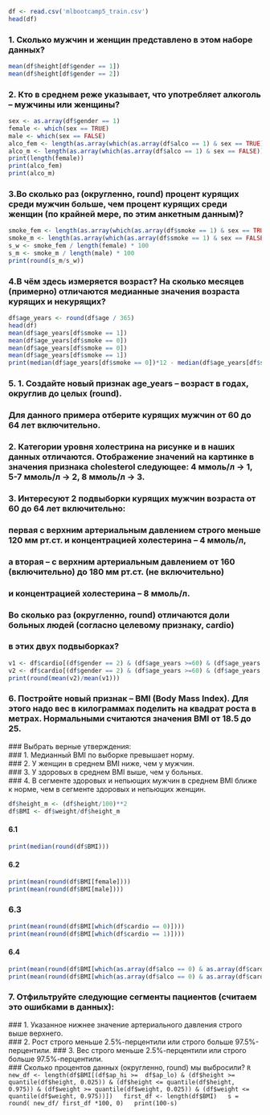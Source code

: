 ```R
df <- read.csv('mlbootcamp5_train.csv')  
head(df)
```  
### 1. Сколько мужчин и женщин представлено в этом наборе данных?    
```R
mean(df$height[df$gender == 1])  
mean(df$height[df$gender == 2])
```
### 2. Кто в среднем реже указывает, что употребляет алкоголь – мужчины или женщины? 
```R
sex <- as.array(df$gender == 1)  
female <- which(sex == TRUE)  
male <- which(sex == FALSE)  
alco_fem <- length(as.array(which(as.array(df$alco == 1) & sex == TRUE)))  
alco_m <- length(as.array(which(as.array(df$alco == 1) & sex == FALSE)))  
print(length(female))  
print(alco_fem)  
print(alco_m)  
````
### 3.Во сколько раз (округленно, round) процент курящих среди мужчин больше, чем процент курящих среди женщин (по крайней мере, по этим анкетным данным)?
```R
smoke_fem <- length(as.array(which(as.array(df$smoke == 1) & sex == TRUE)))  
smoke_m <- length(as.array(which(as.array(df$smoke == 1) & sex == FALSE)))  
s_w <- smoke_fem / length(female) * 100  
s_m <- smoke_m / length(male) * 100  
print(round(s_m/s_w))
```
### 4.В чём здесь измеряется возраст? На сколько месяцев (примерно) отличаются медианные значения возраста курящих и некурящих? 
```R
df$age_years <- round(df$age / 365)  
head(df)  
mean(df$age_years[df$smoke == 1])  
mean(df$age_years[df$smoke == 0])  
mean(df$age_years[df$smoke == 0])  
mean(df$age_years[df$smoke == 1])  
print(median(df$age_years[df$smoke == 0])*12 - median(df$age_years[df$smoke == 1])*12)
```
### 5.  1. Создайте новый признак age_years – возраст в годах, округлив до целых (round).  
###       Для данного примера отберите курящих мужчин от 60 до 64 лет включительно.  
###       2. Категории уровня холестрина на рисунке и в наших данных отличаются. Отображение значений на картинке в значения признака  cholesterol следующее: 4 ммоль/л -> 1, 5-7 ммоль/л -> 2, 8 ммоль/л -> 3.  
###       3. Интересуют 2 подвыборки курящих мужчин возраста от 60 до 64 лет включительно:  
###      первая с верхним артериальным давлением строго меньше 120 мм рт.ст. и концентрацией холестерина – 4 ммоль/л,  
###      а вторая – с верхним артериальным давлением от 160 (включительно) до 180 мм рт.ст. (не включительно) 
###      и концентрацией холестерина – 8 ммоль/л. 
###       Во сколько раз (округленно, round) отличаются доли больных людей (согласно целевому признаку, cardio) 
###       в этих двух подвыборках?
```R
v1 <- df$cardio[(df$gender == 2) & (df$age_years >=60) & (df$age_years <=64) & (df$smoke == 1) & (df$ap_hi < 120) & (df$cholesterol ==1)] 
v2 <- df$cardio[(df$gender == 2) & (df$age_years >=60) & (df$age_years <=64) & (df$smoke == 1) & (df$ap_hi >= 160) &(df$ap_hi < 180) & (df$cholesterol ==1)]
print(round(mean(v2)/mean(v1)))
```
### 6. Постройте новый признак – BMI (Body Mass Index). Для этого надо вес в килограммах поделить на квадрат роста в метрах. Нормальными считаются значения BMI от 18.5 до 25.
   ### Выбрать верные утверждения:  
   ### 1. Медианный BMI по выборке превышает норму.  
   ### 2. У женщин в среднем BMI ниже, чем у мужчин.  
   ### 3. У здоровых в среднем BMI выше, чем у больных.  
   ### 4. В сегменте здоровых и непьющих мужчин в среднем BMI ближе к норме, чем в сегменте здоровых и непьющих женщин.
```R     
df$height_m <- (df$height/100)**2
df$BMI <- df$weight/df$height_m
```
#### 6.1
```R
print(median(round(df$BMI)))
```
#### 6.2
```R
print(mean(round(df$BMI[female])))
print(mean(round(df$BMI[male])))
```
### 6.3
```R
print(mean(round(df$BMI[which(df$cardio == 0)])))
print(mean(round(df$BMI[which(df$cardio == 1)])))
```
#### 6.4  
```R
print(mean(round(df$BMI[which(as.array(df$alco == 0) & as.array(df$cardio == 0) & sex == FALSE)])))
print(mean(round(df$BMI[which(as.array(df$alco == 0) & as.array(df$cardio == 0) & sex == TRUE)])))
```  
### 7. Отфильтруйте следующие сегменты пациентов (считаем это ошибками в данных):  
 ###  1. Указанное нижнее значение артериального давления строго выше верхнего.  
  ###  2. Рост строго меньше 2.5%-перцентили или строго больше 97.5%-перцентили.
  ### 3. Вес строго меньше 2.5%-перцентили или строго больше 97.5%-перцентили.  
 ###   Сколько процентов данных (округленно, round) мы выбросили? 
 ```R
new_df <- length(df$BMI[(df$ap_hi >=  df$ap_lo) & (df$height >= quantile(df$height, 0.025)) & (df$height <= quantile(df$height, 0.975)) & (df$weight >= quantile(df$weight, 0.025)) & (df$weight <= quantile(df$weight, 0.975))])  
first_df <- length(df$BMI)  
s = round( new_df/ first_df *100, 0)  
print(100-s)  
```
